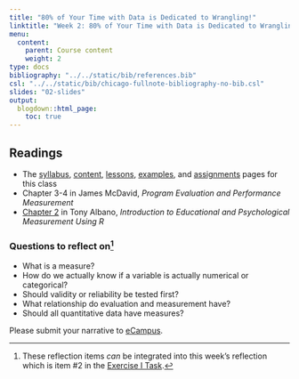 ```yaml
---
title: "80% of Your Time with Data is Dedicated to Wrangling!"
linktitle: "Week 2: 80% of Your Time with Data is Dedicated to Wrangling!"
menu:
  content:
    parent: Course content
    weight: 2
type: docs
bibliography: "../../static/bib/references.bib"
csl: "../../static/bib/chicago-fullnote-bibliography-no-bib.csl"
slides: "02-slides"
output:
  blogdown::html_page:
    toc: true
---
```


## Readings

- The [syllabus](/syllabus/), [content](/content/), [lessons](/lesson/), [examples](/example/), and [assignments](/assigment/) pages for this class
- <i class="fas fa-book fa-fw"></i> Chapter 3-4 in James McDavid, *Program Evaluation and Performance Measurement* 
- <i class="fas fa-book fa-fw"></i> [Chapter 2](https://www.thetaminusb.com/intro-measurement-r/introduction.html){target="_blank"} in Tony Albano, *Introduction to Educational and Psychological Measurement Using R* 


### Questions to reflect on^[These reflection items *can* be integrated into this week's reflection which is item #2 in the [Exercise I Task](/assignment/02-exercise/#task-exercise-i-1).]

- What is a measure?
- How do we actually know if a variable is actually numerical or categorical?
- Should validity or reliability be tested first?
- What relationship do evaluation and measurement have?
- Should all quantitative data have measures?

Please submit your narrative to [eCampus](https://ecampus.wvu.edu/){target="_blank"}.

